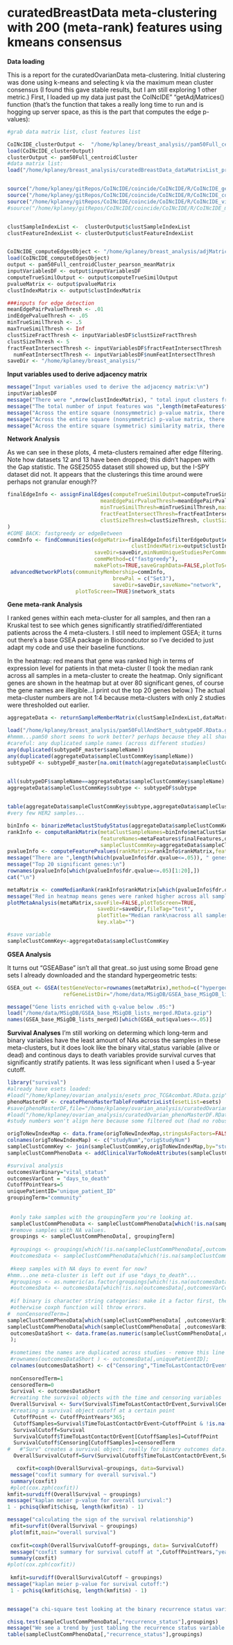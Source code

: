 curatedBreastData meta-clustering with 200 (meta-rank) features using kmeans consensus
========================================================
**Data loading**


This is a report for the curatedOvarianData meta-clustering. Initial clustering was done using k-means and selecting k via the maximum mean cluster consensus (I found this gave stable results, but I am still exploring 1 other metric.) First, I loaded up my data just past the CoINcIDE" "getAdjMatrices() function (that's the function that takes  a really long time to run and is hogging up server space, as this is the part that computes the edge p-values):

```r
#grab data matrix list, clust features list

CoINcIDE_clusterOutput <-  "/home/kplaney/breast_analysis//pam50Full_centroidCluster.RData.gzip"
load(CoINcIDE_clusterOutput)
clusterOutput <- pam50Full_centroidCluster
#data matrix list:
load("/home/kplaney/breast_analysis/curatedBreastData_dataMatrixList_proc_minVar001_min10kGenes_min40Samples.RData.gzip")


source("/home/kplaney/gitRepos/CoINcIDE/coincide/CoINcIDE/R/CoINcIDE_geneExprProcess.R")
source("/home/kplaney/gitRepos/CoINcIDE/coincide/CoINcIDE/R/CoINcIDE_communityDetection.R")
source("/home/kplaney/gitRepos/CoINcIDE/coincide/CoINcIDE/R/CoINcIDE_visualization.R")
#source("/home/kplaney/gitRepos/CoINcIDE/coincide/CoINcIDE/R/CoINcIDE_metaClusterAnalysis.R")


clustSampleIndexList <-  clusterOutput$clustSampleIndexList
clustFeatureIndexList <- clusterOutput$clustFeatureIndexList


CoINcIDE_computeEdgesObject <- "/home/kplaney/breast_analysis/adjMatrices_pam50Full_centroidCluster_pearson_meanMatrix_2015-05-03.RData.gzip"
load(CoINcIDE_computeEdgesObject)
output <- pam50Full_centroidCluster_pearson_meanMatrix
inputVariablesDF <- output$inputVariablesDF
computeTrueSimilOutput <- output$computeTrueSimilOutput
pvalueMatrix <- output$pvalueMatrix
clustIndexMatrix <- output$clustIndexMatrix

###inputs for edge detection
meanEdgePairPvalueThresh <- .01
indEdgePvalueThresh <- .05
minTrueSimilThresh <- .5
maxTrueSimilThresh <- Inf
clustSizeFractThresh <- inputVariablesDF$clustSizeFractThresh
clustSizeThresh <- 5
fractFeatIntersectThresh <- inputVariablesDF$fractFeatIntersectThresh
  numFeatIntersectThresh <- inputVariablesDF$numFeatIntersectThresh
saveDir <- "/home/kplaney/breast_analysis/"
```

**Input variables used to derive adjacency matrix**


```r
message("Input variables used to derive the adjacency matrix:\n")
inputVariablesDF
message("There were ",nrow(clustIndexMatrix), " total input clusters from ",length(unique(clustIndexMatrix[,2])), " studies")
message("The total number of input features was ",length(metaFeatures$finalFeatures))
message("Across the entire square (nonsymmetric) p-value matrix, there are ",length(which(pvalueMatrix<=.1))," pvalues less than or equal to .1")
message("Across the entire square (nonsymmetric) p-value matrix, there are ",length(which(pvalueMatrix<=.05))," pvalues less than or equal to .05")
message("Across the entire square (symmetric) similarity matrix, there are ",length(which(computeTrueSimilOutput$similValueMatrix>=inputVariablesDF$minTrueSimilThresh))," similarities greater than or equal to ",inputVariablesDF$minTrueSimilThresh)
```

**Network Analysis**

As we can see in these plots, 4 meta-clusters remained after edge filtering. Note how datasets 12 and 13 have been dropped; this didn't happen with the Gap statistic. The GSE25055 dataset still showed up, but the I-SPY dataset did not. It appears that the clusterings this time around were perhaps not granular enough??

```r
finalEdgeInfo <- assignFinalEdges(computeTrueSimilOutput=computeTrueSimilOutput,pvalueMatrix=pvalueMatrix,indEdgePvalueThresh=indEdgePvalueThresh,
                              meanEdgePairPvalueThresh=meanEdgePairPvalueThresh,
                              minTrueSimilThresh=minTrueSimilThresh,maxTrueSimilThresh=maxTrueSimilThresh,
                              fractFeatIntersectThresh=fractFeatIntersectThresh,numFeatIntersectThresh=numFeatIntersectThresh ,
                              clustSizeThresh=clustSizeThresh, clustSizeFractThresh= clustSizeFractThresh,saveDir=saveDir,fileTag="CoINcIDE_edges_",restrictEdges=FALSE,clustIndexMatrix=clustIndexMatrix
)
#COME BACK: fastgreedy or edgeBetween
commInfo <- findCommunities(edgeMatrix=finalEdgeInfo$filterEdgeOutput$edgeMatrix,edgeWeightMatrix=finalEdgeInfo$filterEdgeOutput$edgeWeightMatrix,
                                        clustIndexMatrix=output$clustIndexMatrix,fileTag="autoReport",
                            saveDir=saveDir,minNumUniqueStudiesPerCommunity=3,clustMethodName="",
                            commMethod=c("fastgreedy"),
                            makePlots=TRUE,saveGraphData=FALSE,plotToScreen=TRUE)
 advancedNetworkPlots(communityMembership=commInfo,
                                  brewPal = c("Set3"),
                                  saveDir=saveDir,saveName="network",
                      plotToScreen=TRUE)$network_stats
```

**Gene meta-rank Analysis**


I ranked genes within each meta-cluster for all samples, and then ran a Kruskal test to see which genes significantly stratified/differentiated patients across the 4 meta-clusters. I still need to implement GSEA; it turns out there's a base GSEA package in Biocondcutor so I've decided to just adapt my code and use their baseline functions.


In the heatmap: red means that gene was ranked high in terms of expression level for patients in that meta-cluster (I took the median rank across all samples in a meta-cluster to create the heatmap. Only significant genes are shown in the heatmap but at over 80 significant genes, of course the gene names are illegible...I print out the top 20 genes below.) The actual meta-cluster numbers are not 1:4 because meta-clusters with only 2 studies were thresholded out earlier.

```r
aggregateData <- returnSampleMemberMatrix(clustSampleIndexList,dataMatrixList,communityInfo=commInfo)

load("/home/kplaney/breast_analysis/pam50FullAndShort_subtypeDF.RData.gzip")
#hmmm...pam50 short seems to work better? perhaps because they all share the same genes?
#careful: any duplicated sample names (across different studies)
any(duplicated(subtypeDF_master$sampleName))
any(duplicated(aggregateData$sampleClustCommKey$sampleName))
subtypeDF <- subtypeDF_master[na.omit(match(aggregateData$sampleClustCommKey$sampleName,
                                                                         subtypeDF_master$sampleName)), ]

all(subtypeDF$sampleName==aggregateData$sampleClustCommKey$sampleName)
aggregateData$sampleClustCommKey$subtype <- subtypeDF$subtype


table(aggregateData$sampleClustCommKey$subtype,aggregateData$sampleClustCommKey$community)
#very few HER2 samples...

binInfo <- binarizeMetaclustStudyStatus(aggregateData$sampleClustCommKey)
rankInfo <- computeRankMatrix(metaClustSampleNames=binInfo$metaClustSampleNames,
                              featureNames=metaFeatures$finalFeatures,dataMatrixList,
                              sampleClustCommKey=aggregateData$sampleClustCommKey,onlyIntersectingFeat=TRUE)
pvalueInfo <- computeFeaturePvalues(rankMatrix=rankInfo$rankMatrix,featureNames=rankInfo$filteredFeatures,groupings=rankInfo$groupings)
message("There are ",length(which(pvalueInfo$fdr.qvalue<=.05)), " genes with an FDR corrected p-value below .05 whose ranks significantly differed among all of the meta-clusters (using Kruskal's test)")
message("Top 20 significant genes:\n")
rownames(pvalueInfo[which(pvalueInfo$fdr.qvalue<=.05)[1:20],])
cat("\n")

metaMatrix <- commMedianRank(rankInfo$rankMatrix[which(pvalueInfo$fdr.qvalue<=.05),],rankInfo$groupings)
message("Red in heatmap means genes were ranked higher across all samples in that meta-cluster.")
plotMetaAnalysis(metaMatrix,saveFile=FALSE,plotToScreen=TRUE,
                             saveDir=saveDir,fileTag="test",
                             plotTitle="Median rank\nacross all samples/studies",
                             key.xlab="")

#save variable
sampleClustCommKey<-aggregateData$sampleClustCommKey
```

**GSEA Analysis**

It turns out "GSEABase" isn't all that great..so just using some Broad gene sets I already downloaded and the standard hypergeometric tests:

```r
GSEA_out <- GSEA(testGeneVector=rownames(metaMatrix),method=c("hypergeometric","fisher"),genomeSize=20000,
                  refGeneListDir="/home/data/MSigDB/GSEA_base_MSigDB_lists_merged.RData.gzip")

message("Gene lists enriched with q-value below .05:")
load("/home/data/MSigDB/GSEA_base_MSigDB_lists_merged.RData.gzip")
names(GSEA_base_MSigDB_lists_merged)[which(GSEA_out$qvalues<=.05)]
```
**Survival Analyses**
I'm still working on determing which long-term and binary variables have the least amount of NAs across the samples in these meta-clusters, but it does look like the binary vital_status variable (alive or dead) and continous days to death variables provide survival curves that significantly stratify patients. It was less significant when I used a 5-year cutoff.

 ```r
library("survival")
#already have esets loaded:
 #load("/home/kplaney/ovarian_analysis/esets_proc_TCGAcombat.RData.gzip")
phenoMasterDF <- createPhenoMasterTableFromMatrixList(esetList=esets)
#save(phenoMasterDF,file="/home/kplaney/ovarian_analysis/curatedOvarian_phenoMasterDF.RData.gzip",compress="gzip")
#load("/home/kplaney/ovarian_analysis/curatedOvarian_phenoMasterDF.RData.gzip")
#study numbers won't align here because some filtered out (had no robust clusters); need to "translate"

origToNewIndexMap <- data.frame(origToNewIndexMap,stringsAsFactors=FALSE)
colnames(origToNewIndexMap) <- c("studyNum","origStudyNum")
sampleClustCommKey <- join(sampleClustCommKey,origToNewIndexMap,by="studyNum",type="full",match="all")
sampleClustCommPhenoData <- addClinicalVarToNodeAttributes(sampleClustCommKey,phenoMasterDF=phenoMasterDF)

#survival analysis
outcomesVarBinary="vital_status"
outcomesVarCont = "days_to_death"
CutoffPointYears=5
uniquePatientID="unique_patient_ID"
groupingTerm="community"
   
     
  #only take samples with the groupingTerm you're looking at.
  sampleClustCommPhenoData <- sampleClustCommPhenoData[which(!is.na(sampleClustCommPhenoData[, groupingTerm])), ]
  #remove samples with NA values.
  groupings <- sampleClustCommPhenoData[, groupingTerm]
  
  #groupings <- groupings[which(!is.na(sampleClustCommPhenoData[,outcomesVarBinary]))];
  #outcomesData <- sampleClustCommPhenoData[which(!is.na(sampleClustCommPhenoData[,outcomesVarBinary])),];
  
  #keep samples with NA days to event for now?
#hmm...one meta-cluster is left out if use "days_to_death"...
  #groupings <- as.numeric(as.factor(groupings[which(!is.na(outcomesData[,outcomesVarCont]))]))
  #outcomesData <- outcomesData[which(!is.na(outcomesData[,outcomesVarCont])),];
  
  #if binary is character string categories: make it a factor first, then numeric,
  #otherwise coxph function will throw errors.
#  nonCensoredTerm=1
sampleClustCommPhenoData[which(sampleClustCommPhenoData[ ,outcomesVarBinary]=="deceased"),outcomesVarBinary] <- 1
sampleClustCommPhenoData[which(sampleClustCommPhenoData[ ,outcomesVarBinary]=="living"),outcomesVarBinary] <- 0
  outcomesDataShort <- data.frame(as.numeric(sampleClustCommPhenoData[,outcomesVarBinary]),as.numeric(sampleClustCommPhenoData[,outcomesVarCont])
  );
  
  #sometimes the names are duplicated across studies - remove this line
  #rownames(outcomesDataShort ) <- outcomesData[,uniquePatientID];
  colnames(outcomesDataShort) <- c("Censoring","TimeToLastContactOrEvent")
  
  nonCensoredTerm=1
  censoredTerm=0
  Survival <- outcomesDataShort
  #creating the survival objects with the time and censoring variables
  OverallSurvival <- Surv(Survival$TimeToLastContactOrEvent,Survival$Censoring==nonCensoredTerm);
  #creating a survival object cutoff at a certain point
   CutoffPoint <- CutoffPointYears*365;
   CutoffSamples=Survival$TimeToLastContactOrEvent>CutoffPoint & !is.na(Survival$TimeToLastContactOrEvent)
   SurvivalCutoff=Survival
   SurvivalCutoff$TimeToLastContactOrEvent[CutoffSamples]=CutoffPoint
   SurvivalCutoff$Censoring[CutoffSamples]=censoredTerm
#   #"Surv" creates a survival object. really for binary outcomes data.
   OverallSurvivalCutoff=Surv(SurvivalCutoff$TimeToLastContactOrEvent,SurvivalCutoff$Censoring==nonCensoredTerm)

    coxfit=coxph(OverallSurvival~groupings, data=Survival)
  message("coxfit summary for overall survival.")
  summary(coxfit)
  #plot(cox.zph(coxfit))
 kmfit=survdiff(OverallSurvival ~ groupings)
message("kaplan meier p-value for overall survival:")
 1 - pchisq(kmfit$chisq, length(kmfit$n) - 1)

message("calculating the sign of the survival relationship")
  mfit=survfit(OverallSurvival ~ groupings)
  plot(mfit,main="overall survival")
  
  coxfit=coxph(OverallSurvivalCutoff~groupings, data= SurvivalCutoff)
  message("coxfit summary for survival cutoff at ",CutoffPointYears,"years:")
  summary(coxfit)
 #plot(cox.zph(coxfit))
  
  kmfit=survdiff(OverallSurvivalCutoff ~ groupings)
message("kaplan meier p-value for survival cutoff:")
  1 - pchisq(kmfit$chisq, length(kmfit$n) - 1)  


message("a chi-square test looking at the binary recurrence status variable, as this data was recorded at least in some patients in all 4 meta-clusters:")

chisq.test(sampleClustCommPhenoData[,"recurrence_status"],groupings)
message("We see a trend by just tabling the recurrence status variable too, but it's still pretty 50-50 (for the samples that didn't have NA values; it looks like a lot of samples were still missing this variable from certain meta-clusters")
table(sampleClustCommPhenoData[,"recurrence_status"],groupings)
 
 ```
